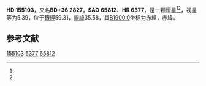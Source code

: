 {{Starbox begin
| name = HD 155103
}}
{{Starbox observe
| epoch = [[J2000.0|J2000.0]]
| constell = {{星座名待查}}<ref name=SIMBAD>{{cite web
 | url=http://simbad.u-strasbg.fr/simbad/sim-id?Ident=HR+6377
 | title =Pulsating variable Star
 | publisher=Centre de Données astronomiques de Strasbourg
 | work=SIMBAD
 | accessdate=2012-07-13}}</ref><ref name=DATA>{{cite web
 | url=http://vizier.u-strasbg.fr/viz-bin/VizieR-5?-out.add=.&-source=5050&-corr=PK=HR&-out.max=9999&HR=6377
 | title=VizieR Detailed Page
 | accessdate=2012-07-13
 | archive-date=2016-03-05
 | archive-url=https://web.archive.org/web/20160305015018/http://vizier.u-strasbg.fr/viz-bin/VizieR-5?-out.add=.&-source=5050&-corr=PK=HR&-out.max=9999&HR=6377
 | dead-url=no
 }}</ref>
| 星官 = 
| ra = {{RA|17|8|2}}<ref name=SIMBAD /><ref name=DATA />
| dec = {{DEC|+35|56|7}}<ref name=SIMBAD /><ref name=DATA />
| appmag_v = 5.39<ref name=SIMBAD /><ref name=DATA />
}}
{{Starbox character
| class = A5-F1III/IVm s<ref name=SIMBAD /><ref name=DATA />
| b-v = 0.31<ref name=SIMBAD /><ref name=DATA />
| u-b = 0.05<ref name=SIMBAD /><ref name=DATA />
| r-i = 0.14<ref name=SIMBAD /><ref name=DATA />
| variable = 
}}
{{Starbox astrometry
| radial_v = 0.05
| prop_mo_ra = -30
| parallax = 0.015
| p_error = 
}}
{{Starbox catalog
| names =BD+36 2827，[[SAO星表|SAO]] 65812，[[HD星表|HD]] 155103，[[HR星表|HR]] 6377}}
{{Starbox reference |Simbad=HR+6377}}
{{Starbox end}}

'''HD 155103'''，又名'''BD+36 2827'''，'''SAO 65812'''、'''HR 6377'''，是一颗恒星<ref name=SIMBAD /><ref name=DATA />，视星等为5.39，位于[[銀道座標系|銀經]]59.31，[[銀道座標系|銀緯]]35.58，其[[B1900.0|B1900.0]]坐标为赤經{{RA|17|4|29.3}}，赤緯{{DEC|+36|35.58|54}}。

== 参考文献 ==
{{reflist}}

{{star-stub}}

[[Category:HD和HDE天體|155103]]
[[Category:HR天體|6377]]
[[Category:SAO天體|65812]]
